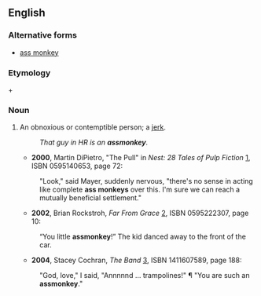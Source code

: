 {{rfv}}
==English==

===Alternative forms===
*[[ass monkey]]

===Etymology===

{{en-term|ass}} + {{en-term|monkey}}

===Noun===
{{en-noun}}

# {{slang|pejorative}} An obnoxious or contemptible person; a [[jerk]].
#:''That guy in HR is an '''assmonkey'''.''
#*'''2000''', Martin DiPietro, "The Pull" in ''Nest: 28 Tales of Pulp Fiction'' [http://books.google.com/books?id=8-Ktus3DJ3EC], ISBN 0595140653, page 72:
#:"Look," said Mayer, suddenly nervous, "there's no sense in acting like complete '''ass monkeys''' over this. I'm sure we can reach a mutually beneficial settlement."
#*'''2002''', Brian Rockstroh, ''Far From Grace'' [http://books.google.com/books?id=YMG2M2bMBLkC], ISBN 0595222307, page 10:
#:“You little '''assmonkey'''!” The kid danced away to the front of the car. 
#*'''2004''', Stacey Cochran, ''The Band'' [http://books.google.com/books?id=04WwRTaaoUAC], ISBN 1411607589, page 188:
#:"God, love," I said, "Annnnnd ... trampolines!"  ¶ "You are such an '''assmonkey'''."